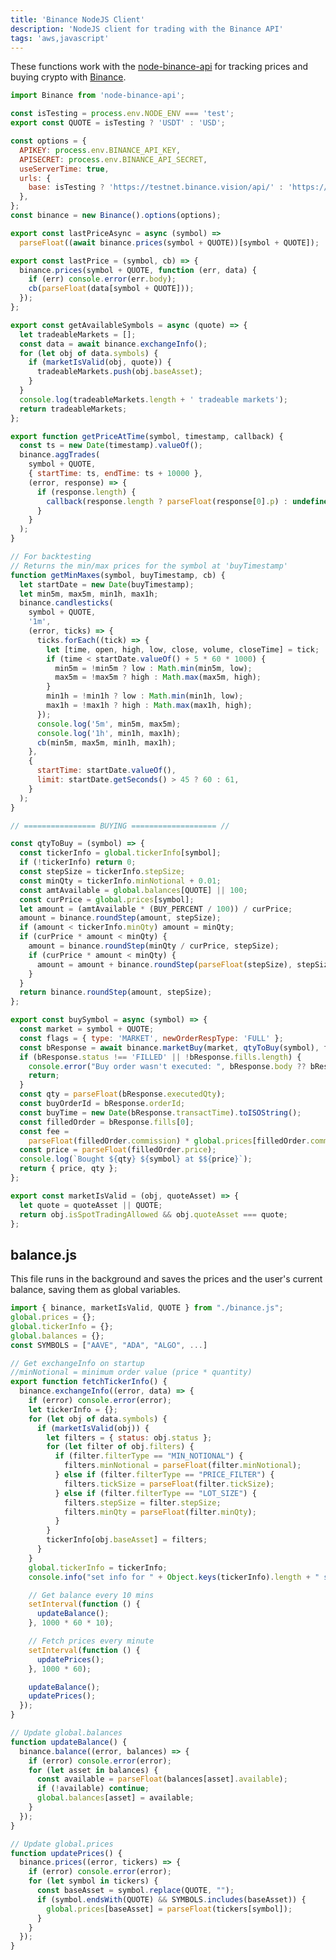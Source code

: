 ```yaml
---
title: 'Binance NodeJS Client'
description: 'NodeJS client for trading with the Binance API'
tags: 'aws,javascript'
---
```


These functions work with the [node-binance-api](https://www.npmjs.com/package/node-binance-api) for
tracking prices and buying crypto with [Binance](https://www.binance.us).

```js
import Binance from 'node-binance-api';

const isTesting = process.env.NODE_ENV === 'test';
export const QUOTE = isTesting ? 'USDT' : 'USD';

const options = {
  APIKEY: process.env.BINANCE_API_KEY,
  APISECRET: process.env.BINANCE_API_SECRET,
  useServerTime: true,
  urls: {
    base: isTesting ? 'https://testnet.binance.vision/api/' : 'https://api.binance.us/api/',
  },
};
const binance = new Binance().options(options);

export const lastPriceAsync = async (symbol) =>
  parseFloat((await binance.prices(symbol + QUOTE))[symbol + QUOTE]);

export const lastPrice = (symbol, cb) => {
  binance.prices(symbol + QUOTE, function (err, data) {
    if (err) console.error(err.body);
    cb(parseFloat(data[symbol + QUOTE]));
  });
};

export const getAvailableSymbols = async (quote) => {
  let tradeableMarkets = [];
  const data = await binance.exchangeInfo();
  for (let obj of data.symbols) {
    if (marketIsValid(obj, quote)) {
      tradeableMarkets.push(obj.baseAsset);
    }
  }
  console.log(tradeableMarkets.length + ' tradeable markets');
  return tradeableMarkets;
};

export function getPriceAtTime(symbol, timestamp, callback) {
  const ts = new Date(timestamp).valueOf();
  binance.aggTrades(
    symbol + QUOTE,
    { startTime: ts, endTime: ts + 10000 },
    (error, response) => {
      if (response.length) {
        callback(response.length ? parseFloat(response[0].p) : undefined);
      }
    }
  );
}

// For backtesting
// Returns the min/max prices for the symbol at 'buyTimestamp'
function getMinMaxes(symbol, buyTimestamp, cb) {
  let startDate = new Date(buyTimestamp);
  let min5m, max5m, min1h, max1h;
  binance.candlesticks(
    symbol + QUOTE,
    '1m',
    (error, ticks) => {
      ticks.forEach((tick) => {
        let [time, open, high, low, close, volume, closeTime] = tick;
        if (time < startDate.valueOf() + 5 * 60 * 1000) {
          min5m = !min5m ? low : Math.min(min5m, low);
          max5m = !max5m ? high : Math.max(max5m, high);
        }
        min1h = !min1h ? low : Math.min(min1h, low);
        max1h = !max1h ? high : Math.max(max1h, high);
      });
      console.log('5m', min5m, max5m);
      console.log('1h', min1h, max1h);
      cb(min5m, max5m, min1h, max1h);
    },
    {
      startTime: startDate.valueOf(),
      limit: startDate.getSeconds() > 45 ? 60 : 61,
    }
  );
}

// ================ BUYING =================== //

const qtyToBuy = (symbol) => {
  const tickerInfo = global.tickerInfo[symbol];
  if (!tickerInfo) return 0;
  const stepSize = tickerInfo.stepSize;
  const minQty = tickerInfo.minNotional + 0.01;
  const amtAvailable = global.balances[QUOTE] || 100;
  const curPrice = global.prices[symbol];
  let amount = (amtAvailable * (BUY_PERCENT / 100)) / curPrice;
  amount = binance.roundStep(amount, stepSize);
  if (amount < tickerInfo.minQty) amount = minQty;
  if (curPrice * amount < minQty) {
    amount = binance.roundStep(minQty / curPrice, stepSize);
    if (curPrice * amount < minQty) {
      amount = amount + binance.roundStep(parseFloat(stepSize), stepSize);
    }
  }
  return binance.roundStep(amount, stepSize);
};

export const buySymbol = async (symbol) => {
  const market = symbol + QUOTE;
  const flags = { type: 'MARKET', newOrderRespType: 'FULL' };
  const bResponse = await binance.marketBuy(market, qtyToBuy(symbol), flags);
  if (bResponse.status !== 'FILLED' || !bResponse.fills.length) {
    console.error("Buy order wasn't executed: ", bResponse.body ?? bResponse);
    return;
  }
  const qty = parseFloat(bResponse.executedQty);
  const buyOrderId = bResponse.orderId;
  const buyTime = new Date(bResponse.transactTime).toISOString();
  const filledOrder = bResponse.fills[0];
  const fee =
    parseFloat(filledOrder.commission) * global.prices[filledOrder.commissionAsset];
  const price = parseFloat(filledOrder.price);
  console.log(`Bought ${qty} ${symbol} at $${price}`);
  return { price, qty };
};

export const marketIsValid = (obj, quoteAsset) => {
  let quote = quoteAsset || QUOTE;
  return obj.isSpotTradingAllowed && obj.quoteAsset === quote;
};
```

## balance.js

This file runs in the background and saves the prices and the user's current balance, saving them as
global variables.

```js
import { binance, marketIsValid, QUOTE } from "./binance.js";
global.prices = {};
global.tickerInfo = {};
global.balances = {};
const SYMBOLS = ["AAVE", "ADA", "ALGO", ...]

// Get exchangeInfo on startup
//minNotional = minimum order value (price * quantity)
export function fetchTickerInfo() {
  binance.exchangeInfo((error, data) => {
    if (error) console.error(error);
    let tickerInfo = {};
    for (let obj of data.symbols) {
      if (marketIsValid(obj)) {
        let filters = { status: obj.status };
        for (let filter of obj.filters) {
          if (filter.filterType == "MIN_NOTIONAL") {
            filters.minNotional = parseFloat(filter.minNotional);
          } else if (filter.filterType == "PRICE_FILTER") {
            filters.tickSize = parseFloat(filter.tickSize);
          } else if (filter.filterType == "LOT_SIZE") {
            filters.stepSize = filter.stepSize;
            filters.minQty = parseFloat(filter.minQty);
          }
        }
        tickerInfo[obj.baseAsset] = filters;
      }
    }
    global.tickerInfo = tickerInfo;
    console.info("set info for " + Object.keys(tickerInfo).length + " symbols");

    // Get balance every 10 mins
    setInterval(function () {
      updateBalance();
    }, 1000 * 60 * 10);

    // Fetch prices every minute
    setInterval(function () {
      updatePrices();
    }, 1000 * 60);

    updateBalance();
    updatePrices();
  });
}

// Update global.balances
function updateBalance() {
  binance.balance((error, balances) => {
    if (error) console.error(error);
    for (let asset in balances) {
      const available = parseFloat(balances[asset].available);
      if (!available) continue;
      global.balances[asset] = available;
    }
  });
}

// Update global.prices
function updatePrices() {
  binance.prices((error, tickers) => {
    if (error) console.error(error);
    for (let symbol in tickers) {
      const baseAsset = symbol.replace(QUOTE, "");
      if (symbol.endsWith(QUOTE) && SYMBOLS.includes(baseAsset)) {
        global.prices[baseAsset] = parseFloat(tickers[symbol]);
      }
    }
  });
}

```
